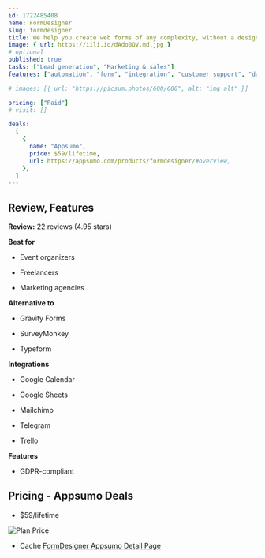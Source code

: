 ```yaml
---
id: 1722485408
name: FormDesigner
slug: formdesigner
title: We help you create web forms of any complexity, without a designer or programmer
image: { url: https://iili.io/dAdo0QV.md.jpg }
# optional
published: true
tasks: ["Lead generation", "Marketing & sales"]
features: ["automation", "form", "integration", "customer support", "data", "project", "productivity", "workflow", "analytics"]

# images: [{ url: "https://picsum.photos/600/600", alt: "img alt" }]

pricing: ["Paid"]
# visit: []

deals:
  [
    {
      name: "Appsumo",
      price: $59/lifetime,
      url: https://appsumo.com/products/formdesigner/#overview,
    },
  ]
---
```


## Review, Features

**Review:** 22 reviews (4.95 stars)

**Best for**

- Event organizers

- Freelancers

- Marketing agencies

**Alternative to**

- Gravity Forms

- SurveyMonkey

- Typeform

**Integrations**

- Google Calendar

- Google Sheets

- Mailchimp

- Telegram

- Trello

**Features**

- GDPR-compliant

## Pricing - Appsumo Deals

- $59/lifetime

<Img src="https://iili.io/dAdhbIf.png" alt="Plan Price" />

- Cache [FormDesigner Appsumo Detail Page](https://iili.io/dAdjT21.png)
